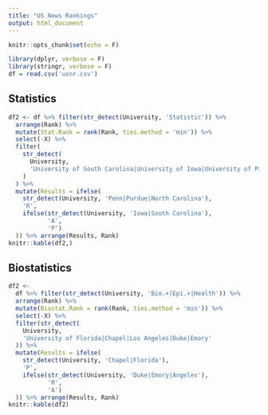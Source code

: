 ```yaml
---
title: "US News Rankings"
output: html_document
---
```


```r
knitr::opts_chunk$set(echo = F)
```

```r
library(dplyr, verbose = F)
library(stringr, verbose = F)
df = read.csv('usnr.csv')
```

## Statistics

```r
df2 <- df %>% filter(str_detect(University, 'Statistic')) %>%
  arrange(Rank) %>%
  mutate(Stat.Rank = rank(Rank, ties.method = 'min')) %>%
  select(-X) %>%
  filter(
    str_detect(
      University,
      'University of South Carolina|University of Iowa|University of Pittsburgh|Colorado State University|Ohio State University|Rice University|Michigan State University|Riverside|Davis|Santa Barbara|North Carolina State University|Purdue|Pennsylvania State University'
    )
  ) %>%
  mutate(Results = ifelse(
    str_detect(University, 'Penn|Purdue|North Carolina'),
    'R',
    ifelse(str_detect(University, 'Iowa|South Carolina'),
           'A',
           'P')
  )) %>% arrange(Results, Rank)
knitr::kable(df2,)
```

## Biostatistics

```r
df2 <-
  df %>% filter(str_detect(University, 'Bio.+|Epi.+|Health')) %>%
  arrange(Rank) %>%
  mutate(Biostat.Rank = rank(Rank, ties.method = 'min')) %>%
  select(-X) %>%
  filter(str_detect(
    University,
    'University of Florida|Chapel|Los Angeles|Duke|Emory'
  )) %>%
  mutate(Results = ifelse(
    str_detect(University, 'Chapel|Florida'),
    'P',
    ifelse(str_detect(University, 'Duke|Emory|Angeles'),
           'R',
           'A')
  )) %>% arrange(Results, Rank)
knitr::kable(df2)
```
